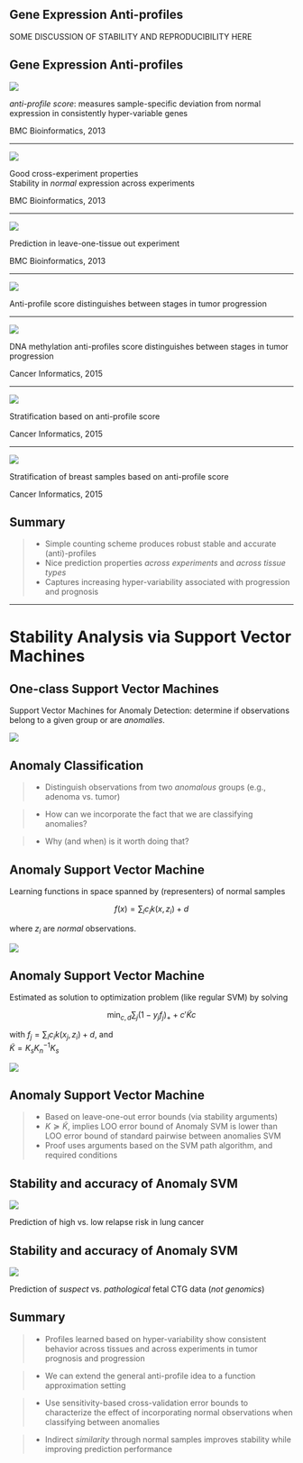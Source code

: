 ## Gene Expression Anti-profiles

<div class="red2">
SOME DISCUSSION OF STABILITY AND REPRODUCIBILITY HERE
</div>

## Gene Expression Anti-profiles 

<div class="centered">
<img src="img/antiprofile.png" style="max-height: 70%; max-width: 70%;"/>
</div>

_anti-profile score_: measures sample-specific deviation from normal expression in consistently hyper-variable genes

<footer class="source">BMC Bioinformatics, 2013</footer>

---

<div class="centered">
<img src="img/stable.png" style="max-height: 85%; max-width: 85%;"/>
</div>

Good cross-experiment properties  
Stability in _normal_ expression across experiments

<footer class="source">BMC Bioinformatics, 2013</footer>

---

<div class="centered">
<img src="img/aucs.png" style="max-height: 45%; max-width: 45%;"/>
</div>

Prediction in leave-one-tissue out experiment  

<footer class="source">BMC Bioinformatics, 2013</footer>

---

<div class="centered">
<img src="img/progression.png" style="max-height: 50%; max-width: 50%"/>
</div>

Anti-profile score distinguishes between stages in tumor progression

---

<div class="centered">
<img src="img/progression_meth.png" style="max-height: 80%; max-width: 80%"/>
</div>

DNA methylation anti-profiles score distinguishes between stages in tumor progression

<footer class="source">Cancer Informatics, 2015</footer>

---

<div class="centered">
<img src="img/prognosis.png" style="max-height: 70%; max-width: 70%"/>
</div>

Stratification based on anti-profile score

<footer class="source">Cancer Informatics, 2015</footer>

---

<div class="centered">
<img src="img/prognosis.jpg" style="max-height: 45%; max-width: 45%"/>
</div>

Stratification of breast samples based on anti-profile score

<footer class="source">Cancer Informatics, 2015</footer>

## Summary

>- Simple counting scheme produces robust stable and accurate (anti)-profiles  
>- Nice prediction properties _across experiments_ and _across tissue types_  
>- Captures increasing hyper-variability associated with progression and prognosis

---

# Stability Analysis via Support Vector Machines

## One-class Support Vector Machines 

Support Vector Machines for Anomaly Detection: determine if observations belong to a given group or are _anomalies_.

<div class="centered">
<img src="img/oneclass.png" style="max-width: 80%; max-height: 80%;">
</div>

## Anomaly Classification

>- Distinguish observations from two _anomalous_ groups (e.g., adenoma vs. tumor)

>- How can we incorporate the fact that we are classifying anomalies?

>- Why (and when) is it worth doing that?

## Anomaly Support Vector Machine 

<div class="columns-2">
Learning functions in space spanned by (representers) of normal samples

$$
f(x) = \sum_i c_i k(x, z_i) + d
$$

where $z_i$ are _normal_ observations.

<div class="centered">
<img src="img/asvm_similarity.png" style="max-height: 90%; max-width: 90%;"/>
</div>

</div>

## Anomaly Support Vector Machine 

<div class="columns-2">
Estimated as solution to optimization problem (like regular SVM) by solving

$$
\min_{c,d} \sum_j (1-y_jf_j)_+ + c'\tilde{K}c
$$

with $f_j = \sum_i c_i k(x_j,z_i) + d$, and  
$\tilde{K}=K_s K_n^{-1} K_s$

<div class="centered">
<img src="img/kernels.png" style="max-width: 80%; max-height: 80%;"/>
</div>

</div>

## Anomaly Support Vector Machine

>- Based on leave-one-out error bounds (via stability arguments)
>- $K \succeq \tilde{K}$, implies LOO error bound of Anomaly SVM is lower than LOO error bound of standard pairwise between anomalies SVM
>- Proof uses arguments based on the SVM path algorithm, and required conditions

## Stability and accuracy of Anomaly SVM 

<div class="centered">
![](img/asvm_lung.png)
</div>

Prediction of high vs. low relapse risk in lung cancer 

## Stability and accuracy of Anomaly SVM 

<div class="centered">
<img src="img/asvm_ctg.png" style="max-height: 50%; max-width: 50%;"/>
</div>

Prediction of _suspect_ vs. _pathological_ fetal CTG data (*not genomics*)

## Summary

>- Profiles learned based on hyper-variability show consistent behavior across tissues and across experiments in tumor prognosis and progression

>- We can extend the general anti-profile idea to a function approximation setting

>- Use sensitivity-based cross-validation error bounds to characterize the effect of incorporating normal observations when classifying between anomalies

>- Indirect _similarity_ through normal samples improves stability while improving prediction performance

